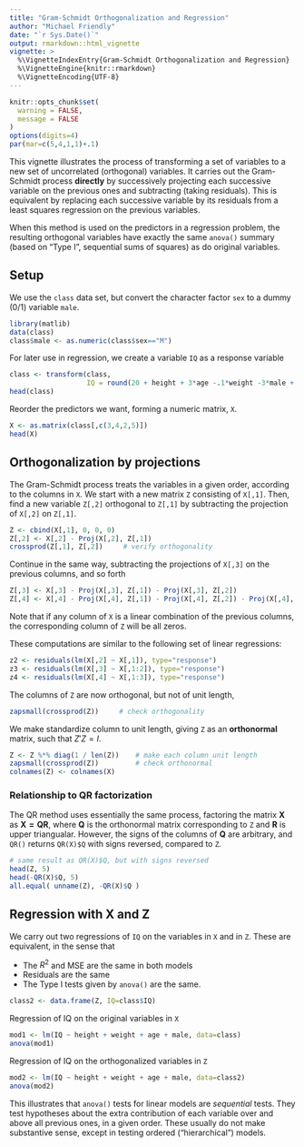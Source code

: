```yaml
---
title: "Gram-Schmidt Orthogonalization and Regression"
author: "Michael Friendly"
date: "`r Sys.Date()`"
output: rmarkdown::html_vignette
vignette: >
  %\VignetteIndexEntry{Gram-Schmidt Orthogonalization and Regression}
  %\VignetteEngine{knitr::rmarkdown}
  %\VignetteEncoding{UTF-8}
---
```


```r
knitr::opts_chunk$set(
  warning = FALSE,
  message = FALSE
)
options(digits=4)
par(mar=c(5,4,1,1)+.1)
```

This vignette illustrates the process of transforming a set of variables to a new set of uncorrelated (orthogonal)
variables. It carries out the Gram-Schmidt process **directly** by successively projecting each successive variable
on the previous ones and subtracting (taking residuals).  This is equivalent by replacing each successive variable by
its residuals from a least squares regression on the previous variables.

When this method is used on the predictors in a regression problem,
the resulting orthogonal variables have exactly the same `anova()` summary (based on "Type I", sequential sums of squares) 
as do original variables.

## Setup

We use the `class` data set, but convert the character factor `sex` to a dummy (0/1) variable `male`.

```r
library(matlib)
data(class)
class$male <- as.numeric(class$sex=="M")
```

For later use in regression, we create a variable `IQ` as a response variable
```r
class <- transform(class, 
                   IQ = round(20 + height + 3*age -.1*weight -3*male + 10*rnorm(nrow(class))))
head(class)
```

Reorder the predictors we want, forming a numeric matrix, `X`.
```r
X <- as.matrix(class[,c(3,4,2,5)])
head(X)
```

## Orthogonalization by projections

The Gram-Schmidt process treats the variables in a given order, according to the columns in `X`.
We start with a new matrix `Z` consisting of `X[,1]`.
Then, find a new variable `Z[,2]` orthogonal to `Z[,1]` by subtracting the projection of `X[,2]` on `Z[,1]`.

```r
Z <- cbind(X[,1], 0, 0, 0)
Z[,2] <- X[,2] - Proj(X[,2], Z[,1])
crossprod(Z[,1], Z[,2])     # verify orthogonality
```
Continue in the same way, subtracting the projections of `X[,3]` on the previous columns, and so forth
```r
Z[,3] <- X[,3] - Proj(X[,3], Z[,1]) - Proj(X[,3], Z[,2]) 
Z[,4] <- X[,4] - Proj(X[,4], Z[,1]) - Proj(X[,4], Z[,2]) - Proj(X[,4], Z[,3])
```
Note that if any column of `X` is a linear combination of the previous columns, the corresponding
column of `Z` will be all zeros.

These computations are similar to the following set of linear regressions:
```r
z2 <- residuals(lm(X[,2] ~ X[,1]), type="response")
z3 <- residuals(lm(X[,3] ~ X[,1:2]), type="response")
z4 <- residuals(lm(X[,4] ~ X[,1:3]), type="response")
```

The columns of `Z` are now orthogonal, but not of unit length,
```r
zapsmall(crossprod(Z))     # check orthogonality
```

We make standardize column to unit length, giving `Z` as an **orthonormal** matrix, such that $Z' Z = I$.
```r
Z <- Z %*% diag(1 / len(Z))    # make each column unit length
zapsmall(crossprod(Z))         # check orthonormal
colnames(Z) <- colnames(X)
```

### Relationship to QR factorization
The QR method uses essentially the same process, factoring the matrix $\mathbf{X}$ as $\mathbf{X = Q R}$,
where $\mathbf{Q}$ is the orthonormal matrix corresponding to `Z` and $\mathbf{R}$ is upper triangualar.
However, the signs of the columns of $\mathbf{Q}$ are arbitrary, and `QR()` returns `QR(X)$Q` with
signs reversed, compared to `Z`.

```r
# same result as QR(X)$Q, but with signs reversed
head(Z, 5)
head(-QR(X)$Q, 5)
all.equal( unname(Z), -QR(X)$Q )
```

## Regression with X and Z

We carry out two regressions of `IQ` on the variables in `X` and in `Z`. These are equivalent, in the sense that

- The $R^2$ and MSE are the same in both models
- Residuals are the same
- The Type I tests given by `anova()` are the same.

```r
class2 <- data.frame(Z, IQ=class$IQ)
```

Regression of IQ on the original variables in `X`
```r
mod1 <- lm(IQ ~ height + weight + age + male, data=class)
anova(mod1)
```
Regression of IQ on the orthogonalized variables in `Z`
```r
mod2 <- lm(IQ ~ height + weight + age + male, data=class2)
anova(mod2)
```

This illustrates that `anova()` tests for linear models are *sequential* tests.  They test hypotheses about the
extra contribution of each variable over and above all previous ones, in a given order.  These usually do not make
substantive sense, except in testing ordered ("hierarchical") models.
